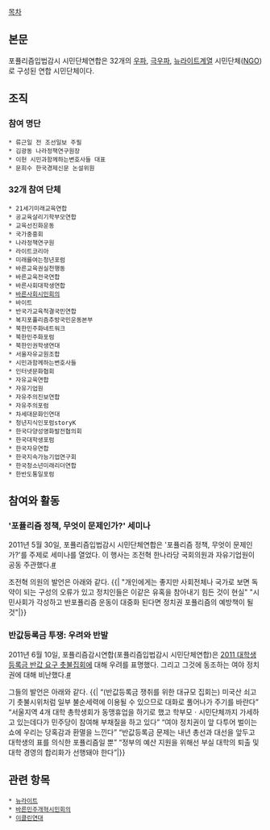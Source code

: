 [[목차]]

== 본문 ==
포퓰리즘입법감시 시민단체연합은 32개의 [[우파]], [[극우파]], [[뉴라이트]]계열 시민단체([[NGO]])로 구성된 연합 시민단체이다.

== 조직 ==
=== 참여 명단 ===
 * 류근일 전 조선일보 주필
 * 김광동 나라정책연구원장
 * 이헌 시민과함께하는변호사들 대표
 * 문희수 한국경제신문 논설위원 

=== 32개 참여 단체 ===
 * 21세기미래교육연합
 * 공교육살리기학부모연합
 * 교육선진화운동
 * 국가중흥회
 * 나라정책연구원
 * 라이트코리아
 * 미래를여는청년포럼
 * 바른교육권실천행동
 * 바른교육전국연합
 * 바른사회대학생연합
 * [[바른사회시민회의]]
 * 바이트
 * 반국가교육척결국민연합
 * 복지포퓰리즘추방국민운동본부
 * 북한민주화네트워크
 * 북한민주화포럼
 * 북한인권학생연대
 * 서울자유교원조합
 * 시민과함께하는변호사들
 * 인터넷문화협회
 * 자유교육연합
 * 자유기업원
 * 자유주의진보연합
 * 자유주의포럼
 * 차세대문화인연대
 * 청년지식인포럼storyK
 * 한국다양성영화발전협의회
 * 한국대학생포럼
 * 한국자유연합
 * 한국지속가능기업연구회
 * 한국청소년미래리더연합
 * 한반도통일포럼

== 참여와 활동 ==
=== '포퓰리즘 정책, 무엇이 문제인가?' 세미나 ===
2011년 5월 30일, 포퓰리즘입법감시 시민단체연합은 '포퓰리즘 정책, 무엇이 문제인가?'를 주제로 세미나를 열었다. 이 행사는 조전혁 한나라당 국회의원과 자유기업원이 공동 주관했다.[http://media.daum.net/press/view.html?cateid=1065&newsid=20110530171829313&p=newswire #]

조전혁 의원의 발언은 아래와 같다.
{{| "개인에게는 좋지만 사회전체나 국가로 보면 독약이 되는 구성의 오류가 있고 정치인들은 이같은 유혹을 참아내기 힘든 것이 현실"
"시민사회가 각성하고 반포퓰리즘 운동이 대중화 된다면 정치권 포퓰리즘의 예방책이 될 것"|}}

=== 반값등록금 투쟁: 우려와 반발 ===
2011년 6월 10일, 포퓰리즘감시연합(포퓰리즘입법감시 시민단체연합)은 [[2011 대학생 등록금 반값 요구 촛불집회]]에 대해 우려를 표명했다. 그리고 그것에 동조하는 여야 정치권에 대해 비난했다.[http://www.fnnews.com/view?ra=Sent0601m_View&corp=fnnews&arcid=00000922334270&cDateYear=2011&cDateMonth=06&cDateDay=10 #]

그들의 발언은 아래와 같다.
{{| “(반값등록금 쟁취를 위한 대규모 집회는) 미국산 쇠고기 촛불시위처럼 일부 불순세력에 이용될 수 있으므로 대화로 풀어나가 주기를 바란다”
“서울지역 4개 대학 총학생회가 동맹휴업을 하기로 했고 학부모ㆍ시민단체까지 가세하고 있는데다가 민주당이 참여해 부채질을 하고 있다” 
“여야 정치권이 앞 다투어 벌이는 쇼에 우리는 당혹감과 환멸을 느낀다”
“반값등록금 문제는 내년 총선과 대선을 앞두고 대학생의 표를 의식한 포퓰리즘일 뿐”
“정부의 예산 지원을 위해선 부실 대학의 퇴출 및 대학 경영의 합리화가 선행돼야 한다”|}}

== 관련 항목 ==
 * [[뉴라이트]]
 * [[바른민주개혁시민회의]]
 * [[이클린연대]]
